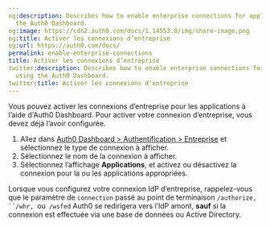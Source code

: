 ```yaml
---
og:description: Describes how to enable enterprise connections for applications using
  the Auth0 Dashboard.
og:image: https://cdn2.auth0.com/docs/1.14553.0/img/share-image.png
og:title: Activer les connexions d’entreprise
og:url: https://auth0.com/docs/
permalink: enable-enterprise-connections
title: Activer les connexions d’entreprise
twitter:description: Describes how to enable enterprise connections for applications
  using the Auth0 Dashboard.
twitter:title: Activer les connexions d’entreprise
---
```


Vous pouvez activer les connexions d’entreprise pour les applications à l’aide d'Auth0 Dashboard. Pour activer votre connexion d’entreprise, vous devez déjà l’avoir configurée.

1. Allez dans [Auth0 Dashboard > Authentification > Entreprise](%24%7Bmanage_url%7D/#/connections/enterprise) et sélectionnez le type de connexion à afficher.
2. Sélectionnez le nom de la connexion à afficher.
3. Sélectionnez l’affichage **Applications**, et activez ou désactivez la connexion pour la ou les applications appropriées.

Lorsque vous configurez votre connexion IdP d’entreprise, rappelez-vous que le paramètre de `connection` passé au point de terminaison `/authorize, ``/whr, `ou` /wsfed` Auth0 se redirigera vers l’IdP amont, **sauf** si la connexion est effectuée via une base de données ou Active Directory.
